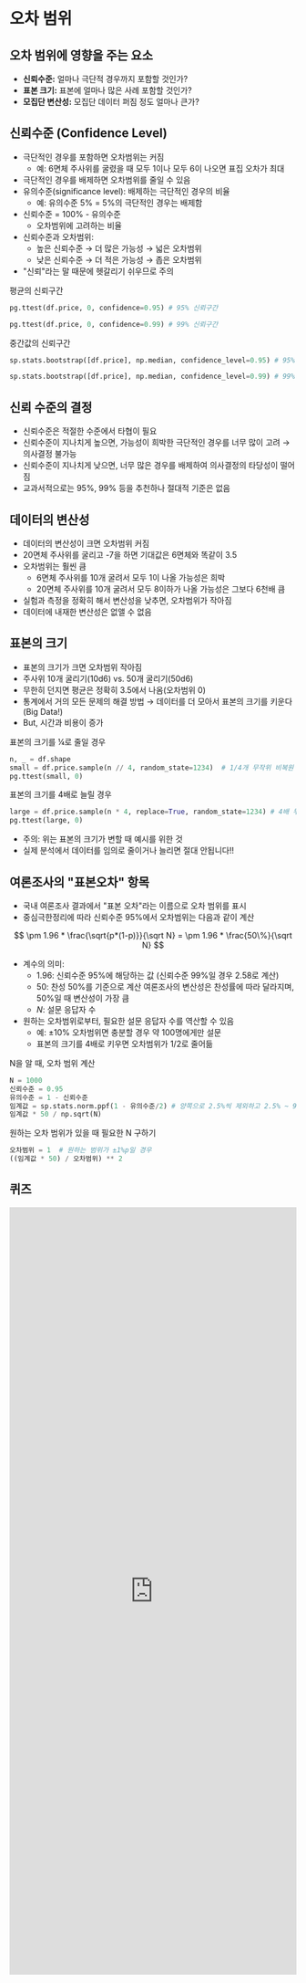 # 오차 범위

## 오차 범위에 영향을 주는 요소

*   **신뢰수준:** 얼마나 극단적 경우까지 포함할 것인가?
*   **표본 크기:** 표본에 얼마나 많은 사례 포함할 것인가?
*   **모집단 변산성:** 모집단 데이터 퍼짐 정도 얼마나 큰가?

## 신뢰수준 (Confidence Level)

- 극단적인 경우를 포함하면 오차범위는 커짐
    - 예: 6면체 주사위를 굴렸을 때 모두 1이나 모두 6이 나오면 표집 오차가 최대
- 극단적인 경우를 배제하면 오차범위를 줄일 수 있음
- 유의수준(significance level): 배제하는 극단적인 경우의 비율
    - 예: 유의수준 5% = 5%의 극단적인 경우는 배제함
- 신뢰수준 = 100% - 유의수준
    - 오차범위에 고려하는 비율
- 신뢰수준과 오차범위:
    - 높은 신뢰수준 → 더 많은 가능성 → 넓은 오차범위
    - 낮은 신뢰수준 → 더 적은 가능성 → 좁은 오차범위
- "신뢰"라는 말 때문에 헷갈리기 쉬우므로 주의

평균의 신뢰구간
```python
pg.ttest(df.price, 0, confidence=0.95) # 95% 신뢰구간

pg.ttest(df.price, 0, confidence=0.99) # 99% 신뢰구간
```

중간값의 신뢰구간
```python
sp.stats.bootstrap([df.price], np.median, confidence_level=0.95) # 95% 신뢰구간

sp.stats.bootstrap([df.price], np.median, confidence_level=0.99) # 99% 신뢰구간
```


## 신뢰 수준의 결정

- 신뢰수준은 적절한 수준에서 타협이 필요
- 신뢰수준이 지나치게 높으면, 가능성이 희박한 극단적인 경우를 너무 많이 고려 → 의사결정 불가능
- 신뢰수준이 지나치게 낮으면, 너무 많은 경우를 배제하여 의사결정의 타당성이 떨어짐
- 교과서적으로는 95%, 99% 등을 추천하나 절대적 기준은 없음


## 데이터의 변산성

- 데이터의 변산성이 크면 오차범위 커짐
- 20면체 주사위를 굴리고 -7을 하면 기대값은 6면체와 똑같이 3.5
- 오차범위는 훨씬 큼
    - 6면체 주사위를 10개 굴려서 모두 1이 나올 가능성은 희박
    - 20면체 주사위를 10개 굴려서 모두 8이하가 나올 가능성은 그보다 6천배 큼
- 실험과 측정을 정확히 해서 변산성을 낮추면, 오차범위가 작아짐
- 데이터에 내재한 변산성은 없앨 수 없음



## 표본의 크기

- 표본의 크기가 크면 오차범위 작아짐
- 주사위 10개 굴리기(10d6) vs. 50개 굴리기(50d6)
- 무한히 던지면 평균은 정확히 3.5에서 나옴(오차범위 0)
- 통계에서 거의 모든 문제의 해결 방법 → 데이터를 더 모아서 표본의 크기를 키운다(Big Data!)
- But, 시간과 비용이 증가 


표본의 크기를 ¼로 줄일 경우
```python
n, _ = df.shape
small = df.price.sample(n // 4, random_state=1234)  # 1/4개 무작위 비복원 추출
pg.ttest(small, 0)
```

표본의 크기를 4배로 늘릴 경우
```python
large = df.price.sample(n * 4, replace=True, random_state=1234) # 4배 무작위 복원 추출
pg.ttest(large, 0)
```

- 주의: 위는 표본의 크기가 변할 때 예시를 위한 것
- 실제 분석에서 데이터를 임의로 줄이거나 늘리면 절대 안됩니다!!



## 여론조사의 "표본오차" 항목

- 국내 여론조사 결과에서 "표본 오차"라는 이름으로 오차 범위를 표시
- 중심극한정리에 따라 신뢰수준 95%에서 오차범위는 다음과 같이 계산

$$
\pm 1.96 * \frac{\sqrt{p*(1-p)}}{\sqrt N} = \pm 1.96 * \frac{50\%}{\sqrt N} 
$$
- 계수의 의미:
    - 1.96: 신뢰수준 95%에 해당하는 값 (신뢰수준 99%일 경우 2.58로 계산)
    - 50: 찬성 50%를 기준으로 계산 
    여론조사의 변산성은 찬성률에 따라 달라지며, 50%일 때 변산성이 가장 큼
    -  $N$: 설문 응답자 수
- 원하는 오차범위로부터, 필요한 설문 응답자 수를 역산할 수 있음
    - 예: ±10% 오차범위면 충분할 경우 약 100명에게만 설문
    - 표본의 크기를 4배로 키우면 오차범위가 1/2로 줄어듦


N을 알 때, 오차 범위 계산
```python
N = 1000
신뢰수준 = 0.95
유의수준 = 1 - 신뢰수준
임계값 = sp.stats.norm.ppf(1 - 유의수준/2) # 양쪽으로 2.5%씩 제외하고 2.5% ~ 97.5% 구간
임계값 * 50 / np.sqrt(N)
```

원하는 오차 범위가 있을 때 필요한 N 구하기
```python
오차범위 = 1  # 원하는 범위가 ±1%p일 경우
((임계값 * 50) / 오차범위) ** 2
```

    
## 퀴즈

<iframe src="https://tally.so/embed/mDylvE?alignLeft=1&hideTitle=1&transparentBackground=1&dynamicHeight=1" loading="lazy" width="100%" height="1345" frameborder="0" marginheight="0" marginwidth="0" title="[통계] 오차범위"></iframe>